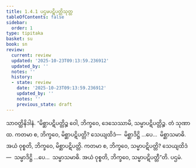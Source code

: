 ```yaml
---
title: 1.4.1 ပဌမပဋိပတ္တိသုတ္တ
tableOfContents: false
sidebar:
  order: 1
type: tipitaka
basket: su
book: sn
review:
  current: review
  updated: '2025-10-23T09:13:59.236912'
  updated_by: ''
  notes: ''
  history:
  - state: review
    date: '2025-10-23T09:13:59.236912'
    updated_by: ''
    notes: ''
    previous_state: draft
---
```



<ReviewStatus review={frontmatter.review} showDetails={true} />

<HypothesisAnnotation frontmatter={frontmatter} />

<DynamicBreadcrumb />

<Division number="31" book="sn" e="ch" v="18" p="284">

<Paragraph number="117" book="sn">
သာဝတ္ထိနိဒါနံ. “မိစ္ဆာပဋိပတ္တိဉ္စ ဝေါ, ဘိက္ခဝေ, ဒေသေဿာမိ, သမ္မာပဋိပတ္တိဉ္စ. တံ သုဏာထ. ကတမာ စ, ဘိက္ခဝေ, မိစ္ဆာပဋိပတ္တိ? သေယျထိဒံ—  မိစ္ဆာဒိဋ္ဌိ …ပေ…  မိစ္ဆာသမာဓိ. အယံ ဝုစ္စတိ, ဘိက္ခဝေ, မိစ္ဆာပဋိပတ္တိ. ကတမာ စ, ဘိက္ခဝေ, သမ္မာပဋိပတ္တိ? သေယျထိဒံ—  သမ္မာဒိဋ္ဌိ …ပေ…  သမ္မာသမာဓိ. အယံ ဝုစ္စတိ, ဘိက္ခဝေ, သမ္မာပဋိပတ္တီ”တိ.

</Paragraph>
</Division>

<Paragraph number="118" type="center" book="sn">
ပဌမံ.
</Paragraph>